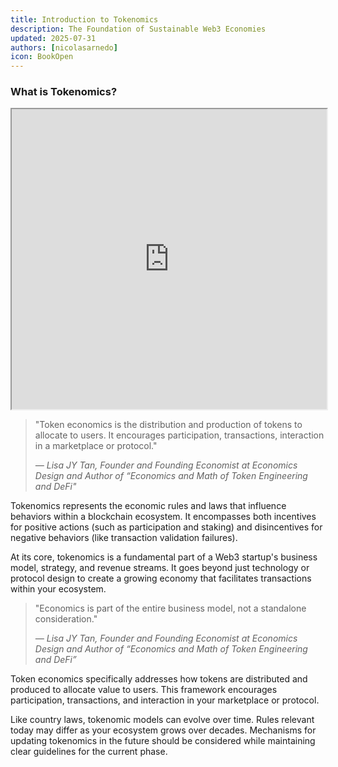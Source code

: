 ```yaml
---
title: Introduction to Tokenomics
description: The Foundation of Sustainable Web3 Economies
updated: 2025-07-31
authors: [nicolasarnedo]
icon: BookOpen
---
```


### What is Tokenomics?

<div style={{ margin: '2rem 0' }}>
  <iframe 
    src="https://drive.google.com/file/d/1LoMfiJRoOekSDAywhirP_YVFNNfjREQ9/preview" 
    width="100%" 
    height="480" 
    allow="autoplay"
    style={{ border: 'none', borderRadius: '8px' }}
  ></iframe>
</div> 

<blockquote className="quote-card">
  <p>"Token economics is the distribution and production of tokens to allocate to users. It encourages participation, transactions, interaction in a marketplace or protocol."</p>
  <cite>— Lisa JY Tan, Founder and Founding Economist at Economics Design and Author of “Economics and Math of Token Engineering and DeFi"</cite>
</blockquote>

Tokenomics represents the economic rules and laws that influence behaviors within a blockchain ecosystem. It encompasses both incentives for positive actions (such as participation and staking) and disincentives for negative behaviors (like transaction validation failures).

At its core, tokenomics is a fundamental part of a Web3 startup's business model, strategy, and revenue streams. It goes beyond just technology or protocol design to create a growing economy that facilitates transactions within your ecosystem.

<blockquote className="quote-card">
  <p>"Economics is part of the entire business model, not a standalone consideration."</p>
  <cite>— Lisa JY Tan, Founder and Founding Economist at Economics Design and Author of “Economics and Math of Token Engineering and DeFi”</cite>
</blockquote>

Token economics specifically addresses how tokens are distributed and produced to allocate value to users. This framework encourages participation, transactions, and interaction in your marketplace or protocol.

Like country laws, tokenomic models can evolve over time. Rules relevant today may differ as your ecosystem grows over decades. Mechanisms for updating tokenomics in the future should be considered while maintaining clear guidelines for the current phase.
